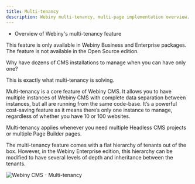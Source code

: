 ```yaml
---
title: Multi-tenancy
description: Webiny multi-tenancy, multi-page implementation overview.
---
```



<Alert type="success" title="WHAT YOU'LL LEARN">

- Overview of Webiny's multi-tenancy feature

</Alert>

<Alert type="warning" title="BUSINESS AND ENTERPRISE EDITION ONLY">

This feature is only available in Webiny Business and Enterprise packages. The feature is not available in the Open Source edition. 

</Alert>

Why have dozens of CMS installations to manage when you can have only one? 

This is exactly what multi-tenancy is solving.

Multi-tenancy is a core feature of Webiny CMS. It allows you to have multiple instances of Webiny CMS with complete data separation between instances, but all are running from the same code-base. It’s a powerful cost-saving feature as it means there’s only one instance to manage, regardless of whether you have 10 or 100 websites.

Multi-tenancy applies whenever you need multiple Headless CMS projects or multiple Page Builder pages.

The multi-tenancy feature comes with a flat hierarchy of tenants out of the box. However, in the Webiny Enterprise edition, this hierarchy can be modified to have several levels of depth and inheritance between the tenants. 

![Webiny CMS - Multi-tenancy](./assets/webiny-multi-tenancy.jpg)
